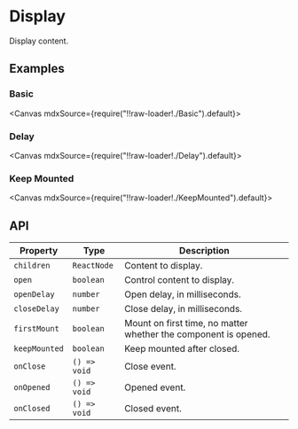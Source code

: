 
<Meta title="Utilities/Display" />

# Display

Display content.

## Examples

### Basic

<Canvas mdxSource={require("!!raw-loader!./Basic").default}>
  <Story id="examples-display--basic" />
</Canvas>

### Delay

<Canvas mdxSource={require("!!raw-loader!./Delay").default}>
  <Story id="examples-display--delay" />
</Canvas>

### Keep Mounted

<Canvas mdxSource={require("!!raw-loader!./KeepMounted").default}>
  <Story id="examples-display--keep-mounted" />
</Canvas>

## API

| Property      | Type         | Description                                                     |
| ------------- | ------------ | --------------------------------------------------------------- |
| `children`    | `ReactNode`  | Content to display.                                             |
| `open`        | `boolean`    | Control content to display.                                     |
| `openDelay`   | `number`     | Open delay, in milliseconds.                                    |
| `closeDelay`  | `number`     | Close delay, in milliseconds.                                   |
| `firstMount`  | `boolean`    | Mount on first time, no matter whether the component is opened. |
| `keepMounted` | `boolean`    | Keep mounted after closed.                                      |
| `onClose`     | `() => void` | Close event.                                                    |
| `onOpened`    | `() => void` | Opened event.                                                   |
| `onClosed`    | `() => void` | Closed event.                                                   |

